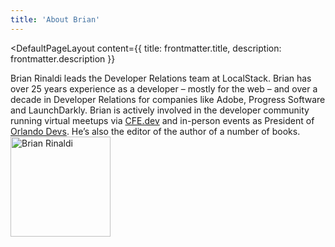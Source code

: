 ```yaml
---
title: 'About Brian'
---
```



<DefaultPageLayout
  content={{ title: frontmatter.title, description: frontmatter.description }}
>
  <Prose>
    Brian Rinaldi leads the Developer Relations team at LocalStack. Brian has
    over 25 years experience as a developer – mostly for the web – and over a
    decade in Developer Relations for companies like Adobe, Progress Software
    and LaunchDarkly. Brian is actively involved in the developer community
    running virtual meetups via <a href="https://cfe.dev">CFE.dev</a> and
    in-person events as President of
    <a href="https://orlandodevs.com">Orlando Devs</a>. He’s also the editor of the author of
    a number of books.
    <div class="author">
      <img
        class="rounded-full"
        width="160"
        src="/assets/me.jpg"
        title="Brian Rinaldi"
      />
    </div>
  </Prose>
</DefaultPageLayout>
